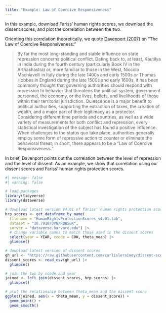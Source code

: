 ```yaml
---
title: "Example: Law of Coercive Responsiveness"
---
```


In this example, download Fariss' human rights scores, we download the dissent scores, and plot the correlation between the two.

Orienting this correlation theoretically, we quote [Davenport (2007)](https://doi.org/10.1146/annurev.polisci.10.101405.143216) on "The Law of Coercive Responsiveness:"

> By far the most long-standing and stable influence on state repression concerns political conflict. Dating back to, at least, Kautilya in India during the fourth century (particularly Book IV in the Arthashastra) or, more familiar to those in the West, Niccolo Machiavelli in Italy during the late 1400s and early 1500s or Thomas Hobbes in England during the late 1500s and early 1600s, it has been commonly thought that governing authorities should respond with repression to behavior that threatens the political system, government personnel, the economy, or the lives, beliefs, and livelihoods of those within their territorial jurisdiction. Quiescence is a major benefit to political authorities, supporting the extraction of taxes, the creation of wealth, and a major part of their legitimacy as a protector. Considering different time periods and countries, as well as a wide variety of measurements for both conflict and repression, every statistical investigation of the subject has found a positive influence. When challenges to the status quo take place, authorities generally employ some form of repressive action to counter or eliminate the behavioral threat; in short, there appears to be a "Law of Coercive Responsiveness."

In brief, Davenport points out the correlation between the level of repression and the level of dissent. As an example, we show that correlation using our dissent scores and Fariss' human rights protection scores.

```r
#| message: false
#| warning: false

# load packages
library(tidyverse)
library(dataverse)

# download latest version V4.01 of fariss' human rights protection scores
hrp_scores <- get_dataframe_by_name(
  filename = "HumanRightsProtectionScores_v4.01.tab",
  dataset = "10.7910/DVN/RQ85GK",
  server = "dataverse.harvard.edu") |>
  # change variable names to match those used in the dissent scores
  select(year = YEAR, ccode = COW, theta_mean) |>
  glimpse()

# download latest version of dissent scores
gh_url <- "https://raw.githubusercontent.com/carlislerainey/dissent-scores/main/output/dissent-scores.csv"
dissent_scores <- read_csv(gh_url) |>
  glimpse()

# join the two by ccode and year
joined <- left_join(dissent_scores, hrp_scores) |>
  glimpse()

# plot the relationship between theta_mean and the dissent score
ggplot(joined, aes(x = theta_mean, y = dissent_score)) + 
  geom_point() + 
  geom_smooth()
```
